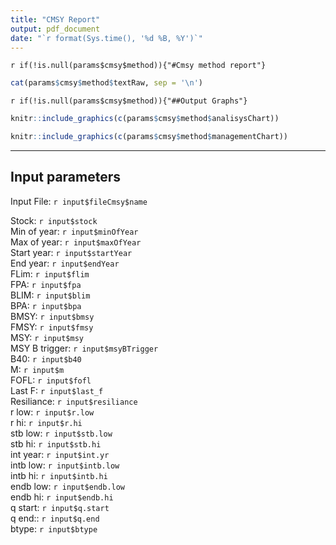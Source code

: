 ```yaml
---
title: "CMSY Report"
output: pdf_document
date: "`r format(Sys.time(), '%d %B, %Y')`"
---
```


`r if(!is.null(params$cmsy$method)){"#Cmsy method report"}`

```r
cat(params$cmsy$method$textRaw, sep = '\n')
```
`r if(!is.null(params$cmsy$method)){"##Output Graphs"}`
```r
knitr::include_graphics(c(params$cmsy$method$analisysChart))
```

```r
knitr::include_graphics(c(params$cmsy$method$managementChart))
```

******
## Input parameters  
Input File: `r input$fileCmsy$name`  
  
Stock: `r input$stock`  
Min of year: `r input$minOfYear`  
Max of year: `r input$maxOfYear`  
Start year: `r input$startYear`  
End year: `r input$endYear`  
FLim: `r input$flim`  
FPA: `r input$fpa`  
BLIM: `r input$blim`  
BPA: `r input$bpa`  
BMSY: `r input$bmsy`  
FMSY: `r input$fmsy`  
MSY: `r input$msy`  
MSY B trigger: `r input$msyBTrigger`  
B40: `r input$b40`  
M: `r input$m`  
FOFL: `r input$fofl`  
Last F: `r input$last_f`  
Resiliance: `r input$resiliance`  
r low: `r input$r.low`  
r hi: `r input$r.hi`  
stb low: `r input$stb.low`  
stb hi: `r input$stb.hi`  
int year: `r input$int.yr`  
intb low: `r input$intb.low`  
intb hi: `r input$intb.hi`  
endb low: `r input$endb.low`  
endb hi: `r input$endb.hi`  
q start: `r input$q.start`  
q end:: `r input$q.end`  
btype: `r input$btype`  

